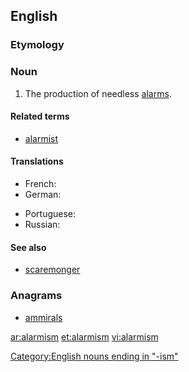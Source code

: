 ==English==

===Etymology===
{{suffix|alarm|ism}}

===Noun===
{{wikipedia}}
{{en-noun|-}}

# The production of needless [[alarm]]s.

====Related terms====
* [[alarmist]]

====Translations====
{{trans-top|production of needless alarms}}
* French: {{t|fr|alarmisme|m}}
* German: {{t-|de|Alarmismus|m}}
{{trans-mid}}
* Portuguese: {{t|pt|alarmismo|m}}
* Russian: {{t|ru|алармизм|m|tr=alarmizm|sc=Cyrl}}
{{trans-bottom}}

====See also====
* [[scaremonger]]

===Anagrams===
* [[ammirals#English|ammirals]]

[[Category:English nouns ending in "-ism"]]

[[ar:alarmism]]
[[et:alarmism]]
[[vi:alarmism]]
